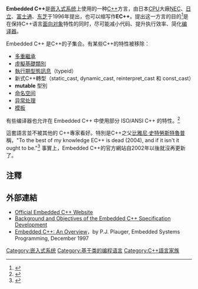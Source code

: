 {{noteTA|G1=IT}}

'''Embedded C++'''是[[嵌入式系统|嵌入式系统]]上使用的一种[[C++|C++]]方言，由日本[[CPU|CPU]]大廠[[NEC|NEC]]、[[日立製作所|日立]]、[[富士通|富士通]]、[[东芝|东芝]]于1996年提出，也可以缩写作'''EC++'''。提出这一方言的目的<ref>{{cite web|title=EC++ Rationale|url=http://www.caravan.net/ec2plus/rationale.html|accessdate=2019-03-11|archive-date=2018-11-01|archive-url=https://web.archive.org/web/20181101094801/http://www.caravan.net/ec2plus/rationale.html|dead-url=no}}</ref>是在保持C++语言[[面向对象|面向对象]]特性的同时，尽可能减小代码、提升执行效率、简化[[编译器|编译器]]。

Embedded C++ 是C++的子集合。有某些C++的特性被移除：
* [[多重繼承|多重繼承]]
* [[虚继承|虛擬基礎類別]]
* [[執行期型態訊息|執行期型態訊息]]（typeid）
* 新式C++轉型（static_cast, dynamic_cast, reinterpret_cast 和 const_cast）
* '''mutable''' 型別
* [[命名空间|命名空间]]
* [[异常处理|异常处理]]
* [[模板_(C++)|模板]]

有些编译器也允许在 Embedded C++ 中使用部分 ISO/ANSI C++ 的特性。<ref>{{cite web |title=Embedded and Extended Embedded C++ |url=http://www.testech-elect.com/iar/extended_embedded_c++.htm |accessdate=9 December 2012 |deadurl=yes |archiveurl=https://web.archive.org/web/20130521152331/http://www.testech-elect.com/iar/extended_embedded_c++.htm |archivedate=2013-05-21 |df= }}</ref>

這套語言並不被其他的 C++專家看好。特別是C++之父[[比雅尼·史特勞斯特魯普|比雅尼·史特勞斯特魯普]] 稱，"To the best of my knowledge EC++ is dead (2004), and if it isn't it ought to be."<ref>{{cite web
 |     url = http://www.research.att.com/~bs/bs_faq.html#EC++
 |     title = What do you think of EC++?
 |     work = Bjarne Stroustrup's FAQ
 |     accessdate = 2008-11-21
 |     archive-date = 2008-06-17
 |     archive-url = https://web.archive.org/web/20080617183013/http://www.research.att.com/~bs/bs_faq.html#EC++
 |     dead-url = no
 }}</ref> 事實上，Embedded C++的官方網站自2002年以後就沒再更新了。

== 注釋 ==
<references/>

== 外部連結 ==
* [http://www.caravan.net/ec2plus/ Official Embedded C++ Website]{{Wayback|url=http://www.caravan.net/ec2plus/ |date=20081201032107 }}
* [http://www.caravan.net/ec2plus/objectives/object.html Background and Objectives of the Embedded C++ Specification Development]{{Wayback|url=http://www.caravan.net/ec2plus/objectives/object.html |date=20090331065106 }}
* [https://web.archive.org/web/20081013110504/http://www.embedded.com/97/feat9712.htm Embedded C++: An Overview]，by P.J. Plauger, Embedded Systems Programming, December 1997

{{C++}}
{{Embedded systems}}

[[Category:嵌入式系统|Category:嵌入式系统]]
[[Category:基于类的编程语言|Category:基于类的编程语言]]
[[Category:C++語言家族|Category:C++語言家族]]